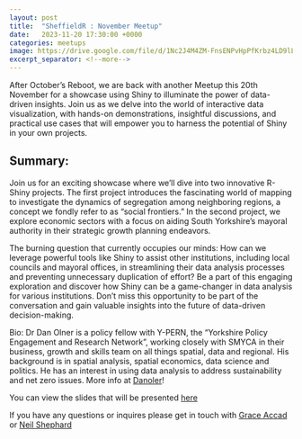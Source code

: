 ```yaml
---
layout: post
title:  "SheffieldR : November Meetup"
date:   2023-11-20 17:30:00 +0000
categories: meetups
image: https://drive.google.com/file/d/1Nc2J4M4ZM-FnsENPvHpPfKrbz4LD9lLd/view?usp=drive_link
excerpt_separator: <!--more-->
---
```



After October's Reboot, we are back with another Meetup this 20th November for a showcase using Shiny to illuminate the power of data-driven insights. Join us as we delve into the world of interactive data visualization, with hands-on demonstrations, insightful discussions, and practical use cases that will empower you to harness the potential of Shiny in your own projects.

<!--more-->


## Summary:
Join us for an exciting showcase where we'll dive into two innovative R-Shiny projects. The first project introduces the fascinating world of mapping to investigate the dynamics of segregation among neighboring regions, a concept we fondly refer to as "social frontiers." In the second project, we explore economic sectors with a focus on aiding South Yorkshire's mayoral authority in their strategic growth planning endeavors.

The burning question that currently occupies our minds: How can we leverage powerful tools like Shiny to assist other institutions, including local councils and mayoral offices, in streamlining their data analysis processes and preventing unnecessary duplication of effort? Be a part of this engaging exploration and discover how Shiny can be a game-changer in data analysis for various institutions. Don't miss this opportunity to be part of the conversation and gain valuable insights into the future of data-driven decision-making.

Bio: Dr Dan Olner is a policy fellow with Y-PERN, the "Yorkshire Policy Engagement and Research Network", working closely with SMYCA in their business, growth and skills team on all things spatial, data and regional. His background is in spatial analysis, spatial economics, data science and politics. He has an interest in using data analysis to address sustainability and net zero issues. More info at [Danoler](https://danolner.net)! 

You can view the slides that will be presented [here](https://github.com/DanOlner/ShinyMapEssentials)

If you have any questions or inquires please get in touch with [Grace Accad](mailto:g.accad@sheffield.ac.uk) or [Neil Shephard](mailto:n.shephard@sheffield.ac.uk)

